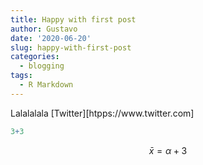 ```yaml
---
title: Happy with first post
author: Gustavo
date: '2020-06-20'
slug: happy-with-first-post
categories:
  - blogging
tags:
  - R Markdown
---
```


Lalalalala 
[Twitter][htpps://www.twitter.com]

```r

3+3
```

$$\bar{x}=\alpha + 3$$
